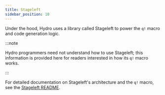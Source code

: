 ```yaml
---
title: Stageleft
sidebar_position: 10
---
```


Under the hood, Hydro uses a library called Stageleft to power the `q!` macro and code generation logic. 

:::note

Hydro programmers need not understand how to use Stageleft; this information is provided here for readers
interested in how its `q!` macro works.

:::

For detailed documentation on Stageleft's architecture and the `q!` macro, see the [Stageleft README](https://github.com/hydro-project/stageleft/blob/main/README.md).
